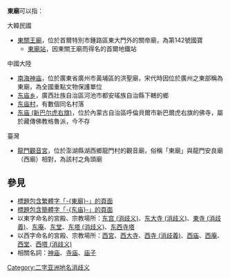 '''東廟'''可以指：

;大韓民國
* [[東關王廟|東關王廟]]，位於首爾特別市鍾路區東大門外的關帝廟，為第142號國寶
**[[東廟站|東廟站]]，因東關王廟而得名的首爾地鐵站

;中國大陸
* [[南海神庙|南海神庙]]，位於廣東省廣州市黃埔區的洪聖廟，宋代時因位於廣州之東部稱為東廟，為全國重點文物保護單位
* [[东庙乡|东庙乡]]，廣西壯族自治區河池市都安瑤族自治縣下轄的鄉
* [[东庙村|东庙村]]，有數個同名村落
* [[东庙_(新巴尔虎右旗)|东庙 (新巴尔虎右旗)]]，位於內蒙古自治區呼倫貝爾市新巴爾虎右旗的佛寺，屬於藏傳佛教格魯派，今不存

;臺灣
* [[龍門觀音宮|龍門觀音宮]]，位於澎湖縣湖西鄉龍門村的觀音廟，俗稱「東廟」與龍門安良廟（西廟）相對，為該村之角頭廟

== 參見 ==
* [[Special:Search/intitle:"東廟"|標題包含繁體字「-{東廟}-」的頁面]]
* [[Special:Search/intitle:"东庙"|標題包含簡體字「-{东庙}-」的頁面]]
* 以東字命名的宮殿、宗教場所：[[东宫_(消歧义)|东宫 (消歧义)]]、[[东大寺_(消歧义)|东大寺 (消歧义)]]、[[東寺_(消歧義)|東寺 (消歧義)]]、[[东庵|东庵]]、[[东堂|东堂]]、[[东塔_(消歧义)|东塔 (消歧义)]]、[[东西寺塔|东西寺塔]]
* 以西字命名的宮殿、宗教場所：[[西宮|西宮]]、[[西大寺|西大寺]]、[[西寺_(消歧義)|西寺 (消歧義)]]、[[西庙|西庙]]、[[西庵|西庵]]、[[西堂|西堂]]、[[西塔_(消歧义)|西塔 (消歧义)]]
* 相關名詞：[[神庙|神庙]]、[[寺庙|寺庙]]、[[庙子|庙子]]

{{Disambiguation|Dong|Cat=二字廟宇消歧義}}
{{DEFAULTSORT:Dong}}
[[Category:二字亚洲地名消歧义|Category:二字亚洲地名消歧义]]